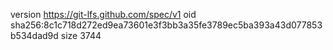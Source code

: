 version https://git-lfs.github.com/spec/v1
oid sha256:8c1c718d272ed9ea73601e3f3bb3a35fe3789ec5ba393a43d077853b534dad9d
size 3744
